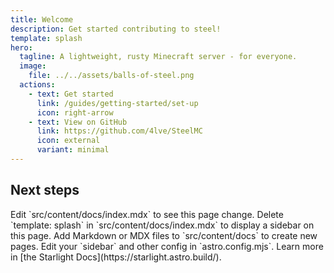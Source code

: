 ```yaml
---
title: Welcome
description: Get started contributing to steel!
template: splash
hero:
  tagline: A lightweight, rusty Minecraft server - for everyone.
  image:
    file: ../../assets/balls-of-steel.png
  actions:
    - text: Get started
      link: /guides/getting-started/set-up
      icon: right-arrow
    - text: View on GitHub
      link: https://github.com/4lve/SteelMC
      icon: external
      variant: minimal
---
```



## Next steps

<CardGrid stagger>
  <Card title="Update content" icon="pencil">
    Edit `src/content/docs/index.mdx` to see this page change.
  </Card>
  <Card title="Change page layout" icon="document">
    Delete `template: splash` in `src/content/docs/index.mdx` to display a
    sidebar on this page.
  </Card>
  <Card title="Add new content" icon="add-document">
    Add Markdown or MDX files to `src/content/docs` to create new pages.
  </Card>
  <Card title="Configure your site" icon="setting">
    Edit your `sidebar` and other config in `astro.config.mjs`.
  </Card>
  <Card title="Read the docs" icon="open-book">
    Learn more in [the Starlight Docs](https://starlight.astro.build/).
  </Card>
</CardGrid>
